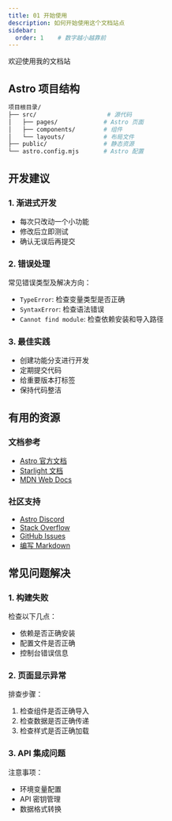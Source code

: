 ```yaml
---
title: 01 开始使用
description: 如何开始使用这个文档站点
sidebar:
  order: 1    # 数字越小越靠前
---
```

欢迎使用我的文档站

## Astro 项目结构
```bash
项目根目录/
├── src/                    # 源代码
│   ├── pages/             # Astro 页面
│   ├── components/        # 组件
│   └── layouts/           # 布局文件
├── public/                # 静态资源
└── astro.config.mjs       # Astro 配置
```

## 开发建议

### 1. 渐进式开发
- 每次只改动一个小功能
- 修改后立即测试
- 确认无误后再提交

### 2. 错误处理
常见错误类型及解决方向：
- `TypeError`: 检查变量类型是否正确
- `SyntaxError`: 检查语法错误
- `Cannot find module`: 检查依赖安装和导入路径

### 3. 最佳实践
- 创建功能分支进行开发
- 定期提交代码
- 给重要版本打标签
- 保持代码整洁

## 有用的资源

### 文档参考
- [Astro 官方文档](https://docs.astro.build)
- [Starlight 文档](https://starlight.astro.build)
- [MDN Web Docs](https://developer.mozilla.org)

### 社区支持
- [Astro Discord](https://astro.build/chat)
- [Stack Overflow](https://stackoverflow.com/questions/tagged/astro)
- [GitHub Issues](https://github.com/withastro/astro/issues)
- [编写 Markdown](https://shd101wyy.github.io/markdown-preview-enhanced/#/zh-cn/markdown-basics?id=%e4%bb%80%e4%b9%88%e6%98%af-markdown)

## 常见问题解决

### 1. 构建失败
检查以下几点：
- 依赖是否正确安装
- 配置文件是否正确
- 控制台错误信息

### 2. 页面显示异常
排查步骤：
1. 检查组件是否正确导入
2. 检查数据是否正确传递
3. 检查样式是否正确加载

### 3. API 集成问题
注意事项：
- 环境变量配置
- API 密钥管理
- 数据格式转换 